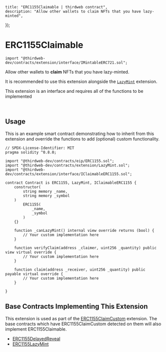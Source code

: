 
	title: "ERC1155Claimable | thirdweb contract",
	description: "Allow other wallets to claim NFTs that you have lazy-minted",
});

# ERC1155Claimable

```solidity
import "@thirdweb-dev/contracts/extension/interface/IMintableERC721.sol";
```

Allow other wallets to **claim** NFTs that you have lazy-minted.

It is recommended to use this extension alongside the [`LazyMint`](/contracts/build/extensions/general/LazyMint) extension.

<Callout title="info" variant="info">

This extension is an interface and requires all of the functions to be implemented

</Callout>

<br />

<GithubButtonLink href="https://github.com/thirdweb-dev/contracts/blob/main/contracts/extension/interface/IClaimableERC1155.sol" />

## Usage

This is an example smart contract demonstrating how to inherit from this extension and override the functions to add (optional) custom functionality.

```solidity
// SPDX-License-Identifier: MIT
pragma solidity ^0.8.0;

import "@thirdweb-dev/contracts/eip/ERC1155.sol";
import "@thirdweb-dev/contracts/extension/LazyMint.sol";
import "@thirdweb-dev/contracts/extension/interface/IClaimableERC1155.sol";

contract Contract is ERC1155, LazyMint, IClaimableERC1155 {
    constructor(
        string memory _name,
        string memory _symbol
    )
        ERC1155(
            _name,
            _symbol
        )
    {}

    function _canLazyMint() internal view override returns (bool) {
        // Your custom implementation here
    }

    function verifyClaim(address _claimer, uint256 _quantity) public view virtual override {
        // Your custom implementation here
    }

    function claim(address _receiver, uint256 _quantity) public payable virtual override {
        // Your custom implementation here
    }

}
```

## Base Contracts Implementing This Extension

This extension is used as part of the [ERC1155ClaimCustom](/contracts/build/extensions/erc-1155/ERC1155ClaimCustom) extension.
The base contracts which have ERC1155ClaimCustom detected on them will also implement ERC1155Claimable.

- [ERC1155DelayedReveal](/contracts/build/extensions/erc-1155/ERC1155Revealable)
- [ERC1155LazyMint](/contracts/build/base-contracts/erc-1155/lazy-mint)
